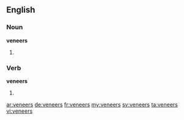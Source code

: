 ==English==

===Noun===
'''veneers'''

# {{plural of|veneer}}

===Verb===
'''veneers'''

# {{third-person singular of|veneer}}

[[ar:veneers]]
[[de:veneers]]
[[fr:veneers]]
[[my:veneers]]
[[sv:veneers]]
[[ta:veneers]]
[[vi:veneers]]